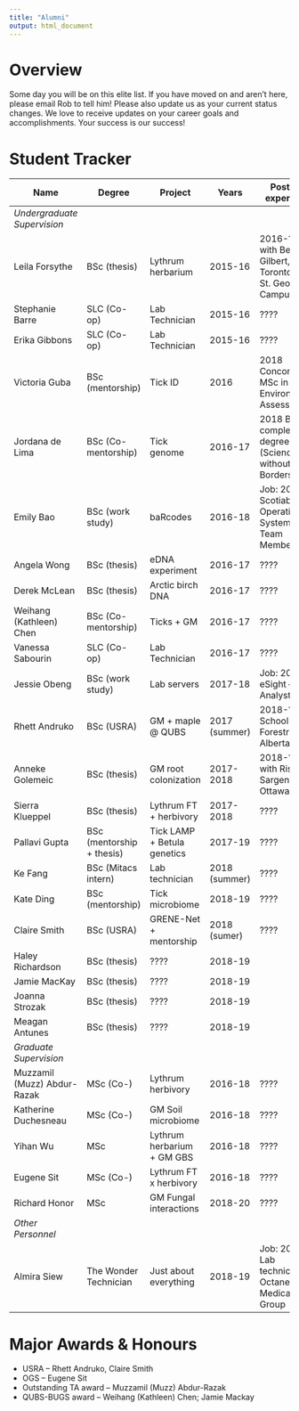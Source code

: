 ```yaml
---
title: "Alumni"
output: html_document
---
```


# Overview

Some day you will be on this elite list. If you have moved on and aren't here, please email Rob to tell him! Please also update us as your current status changes. We love to receive updates on your career goals and accomplishments. Your success is our success!

# Student Tracker

| Name                | Degree           | Project           |  Years   | Post-lab experience |
|---------------------|------------------|-------------------|----------|-------------------------------------------------------------|
| $Undergraduate$ $Supervision$ |||||
| Leila Forsythe       | BSc (thesis)     | Lythrum herbarium | 2015-16  | 2016-? PhD with Ben Gilbert, U Toronto St. George Campus |
| Stephanie Barre      | SLC (Co-op)      | Lab Technician    | 2015-16  | ???? |
| Erika Gibbons        | SLC (Co-op)      | Lab Technician    | 2015-16  | ???? |
| Victoria Guba        | BSc (mentorship) | Tick ID           | 2016     | 2018 Concordia, MSc in Environmental Assessment |
| Jordana de Lima      | BSc (Co-mentorship) | Tick genome       | 2016-17  | 2018 Brasil to complete degree (Science without Borders) |
| Emily Bao            | BSc (work study) | baRcodes          | 2016-18  | Job: 2018 Scotiabank -- Operating Systems Team Member |
| Angela Wong          | BSc (thesis)     | eDNA experiment   | 2016-17  | ???? | 
| Derek McLean         | BSc (thesis)     | Arctic birch DNA  | 2016-17  | ???? |
| Weihang (Kathleen) Chen         | BSc (Co-mentorship)| Ticks + GM      | 2016-17  | ???? |
| Vanessa Sabourin     | SLC (Co-op)      | Lab Technician    | 2016-17  | ???? |
| Jessie Obeng         | BSc (work study) | Lab servers       | 2017-18  | Job: 2018 eSight -- Data Analyst |
| Rhett Andruko        | BSc (USRA)       | GM + maple @ QUBS | 2017 (summer) | 2018-? MSc, School of Forestry -- Alberta |
| Anneke Golemeic      | BSc (thesis)     | GM root colonization | 2017-2018 | 2018-? MSc with Risa Sargent, U Ottawa |
| Sierra Klueppel      | BSc (thesis)     | Lythrum FT + herbivory | 2017-2018 | ???? |
| Pallavi Gupta        | BSc (mentorship + thesis) | Tick LAMP + Betula genetics | 2017-19 | ???? |
| Ke Fang   | BSc (Mitacs intern) | Lab technician | 2018 (summer) | ???? |
| Kate Ding            | BSc (mentorship) | Tick microbiome   | 2018-19  | ???? |
| Claire Smith | BSc (USRA) | GRENE-Net + mentorship | 2018 (sumer) | ???? |
| Haley Richardson     | BSc (thesis)     | ???? | 2018-19|| 
| Jamie MacKay         | BSc (thesis)     | ???? | 2018-19|| 
| Joanna Strozak       | BSc (thesis)     | ???? | 2018-19|| 
| Meagan Antunes       | BSc (thesis)     | ???? | 2018-19|| 
| $Graduate$ $Supervision$ |||||
| Muzzamil (Muzz) Abdur-Razak | MSc (Co-)    | Lythrum herbivory          | 2016-18 | ???? |
| Katherine Duchesneau | MSc (Co-)    | GM Soil microbiome         | 2016-18 | ???? |
| Yihan Wu             | MSc          | Lythrum herbarium + GM GBS | 2016-18 | ???? |
| Eugene Sit           | MSc (Co-)    | Lythrum FT x herbivory     | 2016-18 | ???? |
| Richard Honor        | MSc          | GM Fungal interactions     | 2018-20 | ???? |
| $Other$ $Personnel$ |||||
| Almira Siew        | The Wonder Technician          | Just about everything     | 2018-19 | Job: 2019 - Lab technician, Octane Medical Group |

# Major Awards & Honours

  * USRA -- Rhett Andruko, Claire Smith
  * OGS -- Eugene Sit
  * Outstanding TA award -- Muzzamil (Muzz) Abdur-Razak
  * QUBS-BUGS award -- Weihang (Kathleen) Chen; Jamie Mackay

